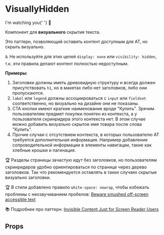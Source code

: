 
<Meta title="Components / VisuallyHidden" component={VisuallyHidden} />

# VisuallyHidden

<Preview>
    <Story name="Basic">
        <VisuallyHidden>
            I&apos;m watching you{' '}
            <span role="img" aria-label="Eyes Emoji">
                👀
            </span>
        </VisuallyHidden>
    </Story>
</Preview>

Компонент для **визуального** скрытия текста.

Это паттерн, позволяющий оставить контент доступным для AT, но скрыть визуально.

♿️ Не используйте для этих целей `display: none` или `visibility: hidden`, т.к. эти правила делают контент полностью недоступным.

**Примеры:**

1. Заголовки должны иметь древовидную структуру и всегда должен присутствовать `h1`, но в макетах либо нет заголовков, либо они пропускаются.
1. `label` или `legend` должны ассоциироваться с `input` или `fieldset` соответственно, но визуально на дизайне они не показаны.
1. CTA кнопки имеют краткие наименование вроде "Купить". Зрячим пользователям предмет покупки понятен из контекста, а у пользователя скринридера этого контекста нет. В этом случае можно добавить визуально скрытое имя товара после слова "Купить".
1. Прочие случаи с отсутствием контекста, в которых пользователю AT требуется дополнительная информация. Например добавление сопроводительной информации в элементы навигации, такие как хлебные крошки и пагинация.

🏆 Разделы страницы зачастую идут без заголовков, но пользователям скринридеров удобно ориентироваться по странице через дерево заголовков. Так что рекомендуется оставлять в таких случаях скрытые визуально заголовки.

🏆 В стили добавлено правило `white-space: nowrap`, чтобы избежать проблемы с неозвучиванием пробелов: [Beware smushed off-screen accessible text](https://medium.com/@jessebeach/beware-smushed-off-screen-accessible-text-5952a4c2cbfe)

📚 Подробнее про паттерн: [Invisible Content Just for Screen Reader Users](https://webaim.org/techniques/css/invisiblecontent/)

## Props

<Props of={VisuallyHidden} />

